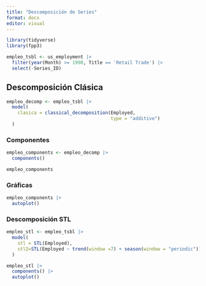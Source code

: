```yaml
---
title: "Descomposición de Series"
format: docx
editor: visual
---
```


```r
library(tidyverse)
library(fpp3)
```

```r
empleo_tsbl <- us_employment |> 
  filter(year(Month) >= 1990, Title == 'Retail Trade') |> 
  select(-Series_ID)
```

## Descomposición Clásica

```r
empleo_decomp <- empleo_tsbl |> 
  model(
    clasica = classical_decomposition(Employed, 
                                      type = "additive")
  )
```

### Componentes

```r
empleo_components <- empleo_decomp |> 
  components()

empleo_components
```
### Gráficas

```r
empleo_components |> 
  autoplot()
```

### Descomposición STL


```r
empleo_stl <- empleo_tsbl |> 
  model(
    stl = STL(Employed),
    stl2=STL(Employed ~ trend(window =7) + season(window = "periodic"))
  )

empleo_stl |> 
  components() |> 
  autoplot()
```

